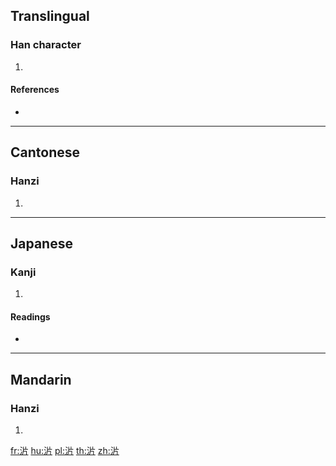 ==Translingual==

===Han character===
{{Han char|rn=85|rad=水|as=04|sn=7|four=32127|canj=ELLL,XELLL|ids=⿰氵片}}

# {{defn|Han|sort=水04}}

====References====
* {{Han ref|kx=0612.040|dkj=17218|dj=1005.080|hdz=31567.020|uh=6C9C|ud=27804|bh=CB58|bd=52056}}

----

==Cantonese==

===Hanzi===
{{yue-hanzi|jyut=[[pun3]]|y=pun3}}

# {{defn|lang=yue|sort=水04}}

----

==Japanese==

===Kanji===
{{ja-kanji|grade=|rs=水04}}

# {{defn|lang=ja|sort=水04}}

====Readings====
* {{ja-readings|on=[[はん]] (han)|kun=}}

----

==Mandarin==

===Hanzi===
{{cmn-hanzi|pin=[[pàn]] ([[pan4]])|wg=p'an<sup>4</sup>}}

# {{defn|lang=cmn|sort=水04}}

[[fr:沜]]
[[hu:沜]]
[[pl:沜]]
[[th:沜]]
[[zh:沜]]